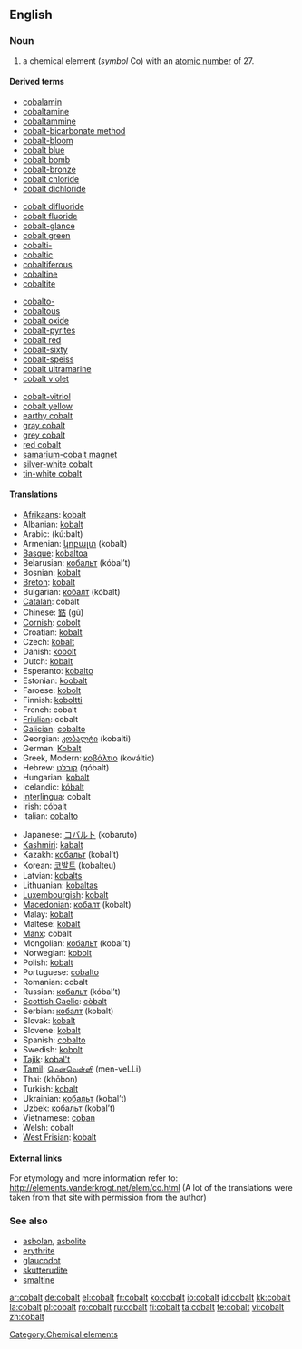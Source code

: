 ==English==

{{elements|Co|iron|Fe|nickel|Ni}}

===Noun===
{{en-noun|-}}
{{wikipedia}}

# a chemical element (''symbol'' Co) with an [[atomic number]] of 27.

====Derived terms====
{{rel-top4|terms derived from cobalt}}
* [[cobalamin]]
* [[cobaltamine]]
* [[cobaltammine]]
* [[cobalt-bicarbonate method]]
* [[cobalt-bloom]]
* [[cobalt blue]]
* [[cobalt bomb]]
* [[cobalt-bronze]]
* [[cobalt chloride]]
* [[cobalt dichloride]]
{{rel-mid4}}
* [[cobalt difluoride]]
* [[cobalt fluoride]]
* [[cobalt-glance]]
* [[cobalt green]]
* [[cobalti-]]
* [[cobaltic]]
* [[cobaltiferous]]
* [[cobaltine]]
* [[cobaltite]]
{{rel-mid4}}
* [[cobalto-]]
* [[cobaltous]]
* [[cobalt oxide]]
* [[cobalt-pyrites]]
* [[cobalt red]]
* [[cobalt-sixty]]
* [[cobalt-speiss]]
* [[cobalt ultramarine]]
* [[cobalt violet]]
{{rel-mid4}}
* [[cobalt-vitriol]]
* [[cobalt yellow]]
* [[earthy cobalt]]
* [[gray cobalt]]
* [[grey cobalt]]
* [[red cobalt]]
* [[samarium-cobalt magnet]]
* [[silver-white cobalt]]
* [[tin-white cobalt]]
{{rel-bottom}}

====Translations====
{{trans-top|element}}
* [[Afrikaans]]: [[kobalt]]
* Albanian: [[kobalt]]
* Arabic: {{Arab|[[كوبلت]]}} (kú:balt)
* Armenian: [[կոբալտ]] (kobalt)
* [[Basque]]: [[kobaltoa]]
* Belarusian: [[кобальт]] (kóbal’t) {{m}}
* Bosnian: [[kobalt]]
* [[Breton]]: [[kobalt]] {{m}}
* Bulgarian: [[кобалт]] (kóbalt) {{m}}
* [[Catalan]]: cobalt
* Chinese: [[鈷]] (gū)
* [[Cornish]]: [[cobolt]]
* Croatian: [[kobalt]]
* Czech: [[kobalt]] {{m}}
* Danish: [[kobolt]]
* Dutch: [[kobalt]] {{n}}
* Esperanto: [[kobalto]]
* Estonian: [[koobalt]]
* Faroese: [[kobolt]]
* Finnish: [[koboltti]]
* French: cobalt {{m}}
* [[Friulian]]: cobalt
* [[Galician]]: [[cobalto]]
* Georgian: [[კობალტი]] (kobalti)
* German: [[Kobalt]] {{n}}
* Greek, Modern: [[κοβάλτιο]] (kováltio) {{n}}
* Hebrew: [[קובלט]] (qóbalt)
* Hungarian: [[kobalt]]
* Icelandic: [[kóbalt]]
* [[Interlingua]]: cobalt
* Irish: [[cóbalt]]
* Italian: [[cobalto]] {{m}}
{{trans-mid}}
* Japanese: [[コバルト]] (kobaruto)
* [[Kashmiri]]: [[kabalt]]
* Kazakh: [[кобальт]] (kobal’t)
* Korean: [[코발트]] (kobalteu)
* Latvian: [[kobalts]] {{m}}
* Lithuanian: [[kobaltas]]
* [[Luxembourgish]]: [[kobalt]]
* [[Macedonian]]: [[кобалт]] (kobalt) {{m}}
* Malay: [[kobalt]]
* Maltese: [[kobalt]]
* [[Manx]]: cobalt
* Mongolian: [[кобальт]] (kobal’t) {{m}}
* Norwegian: [[kobolt]]
* Polish: [[kobalt]] {{m}}
* Portuguese: [[cobalto]] {{m}}
* Romanian: cobalt {{n}}
* Russian: [[кобальт]] (kóbal’t) {{m}}
* [[Scottish Gaelic]]: [[còbalt]]
* Serbian: [[кобалт]] (kobalt) {{m}}
* Slovak: [[kobalt]]
* Slovene: [[kobalt]]
* Spanish: [[cobalto]] {{m}}
* Swedish: [[kobolt]]
* [[Tajik]]: [[kobal't]]
* [[Tamil]]: [[மென்வெள்ளி]] (men-veLLi)
* Thai: {{Thai|[[โคบอลต์]]}} (khōbon)
* Turkish: [[kobalt]]
* Ukrainian: [[кобальт]] (kobal’t) {{m}}
* Uzbek: [[кобальт]] (kobal’t)
* Vietnamese: [[coban]]
* Welsh: cobalt
* [[West Frisian]]: [[kobalt]]
{{trans-bottom}}

====External links====
For etymology and more information refer to:
http://elements.vanderkrogt.net/elem/co.html
(A lot of the translations were taken from that site with permission from the author)

===See also===
* [[asbolan]], [[asbolite]]
* [[erythrite]]
* [[glaucodot]]
* [[skutterudite]]
* [[smaltine]]

[[Category:Chemical elements]]

[[ar:cobalt]]
[[de:cobalt]]
[[el:cobalt]]
[[fr:cobalt]]
[[ko:cobalt]]
[[io:cobalt]]
[[id:cobalt]]
[[kk:cobalt]]
[[la:cobalt]]
[[pl:cobalt]]
[[ro:cobalt]]
[[ru:cobalt]]
[[fi:cobalt]]
[[ta:cobalt]]
[[te:cobalt]]
[[vi:cobalt]]
[[zh:cobalt]]